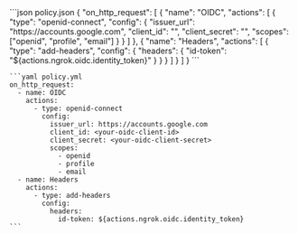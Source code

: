   <CodeGroup>
    ```json policy.json
    {
      "on_http_request": [
        {
          "name": "OIDC",
          "actions": [
            {
              "type": "openid-connect",
              "config": {
                "issuer_url": "https://accounts.google.com",
                "client_id": "<your-oidc-client-id>",
                "client_secret": "<your-oidc-client-secret>",
                "scopes": ["openid", "profile", "email"]
              }
            }
          ]
        },
        {
          "name": "Headers",
          "actions": [
            {
              "type": "add-headers",
              "config": {
                "headers": {
                  "id-token": "${actions.ngrok.oidc.identity_token}"
                }
              }
            }
          ]
        }
      ]
    }
    ```

    ```yaml policy.yml
    on_http_request:
      - name: OIDC
        actions:
          - type: openid-connect
            config:
              issuer_url: https://accounts.google.com
              client_id: <your-oidc-client-id>
              client_secret: <your-oidc-client-secret>
              scopes:
                - openid
                - profile
                - email
      - name: Headers
        actions:
          - type: add-headers
            config:
              headers:
                id-token: ${actions.ngrok.oidc.identity_token}
    ```

  </CodeGroup>
